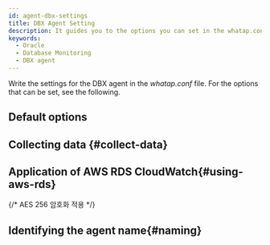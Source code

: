 ```yaml
---
id: agent-dbx-settings
title: DBX Agent Setting
description: It guides you to the options you can set in the whatap.conf file.
keywords:
  - Oracle
  - Database Monitoring
  - DBX agent
---
```



<V2Note product="Oracle" />

Write the settings for the DBX agent in the _whatap.conf_ file. For the options that can be set, see the following.

## Default options


<Dbagentdbxbasicoption />

## Collecting data {#collect-data}


<Dbagentsettingdatacollection />

## Application of AWS RDS CloudWatch{#using-aws-rds}

<AWSRDSdesc name='db_oracle_counter' />


<Dbagentaws />

{/* AES 256 암호화 적용 */}

<Dbaes256encrypt />

## Identifying the agent name{#naming}


<Dbsettingagentnamedetails />


<Dbagentdbxnaming />
